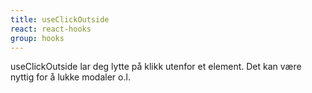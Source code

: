 ```yaml
---
title: useClickOutside
react: react-hooks
group: hooks
---
```



<Ingress>
    useClickOutside lar deg lytte på klikk utenfor et element. Det kan være
    nyttig for å lukke modaler o.l.
</Ingress>

<ComponentExample title="useClickOutside" component={ClickOutsideExample} />
